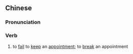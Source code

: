 ==Chinese==
{{zh-forms|s=爽约}}

===Pronunciation===
{{zh-pron
|m=shuǎngyuē
|c=song2 joek3
|mn=qz,xm:sóng-iok/zz:sóng-iak
|cat=v
}}

===Verb===
{{zh-verb}}

# to [[fail]] to [[keep]] an [[appointment]]; to [[break]] an appointment